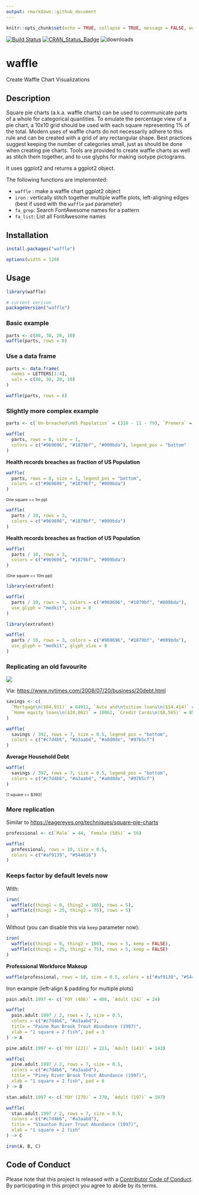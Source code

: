 ```yaml
---
output: rmarkdown::github_document
---
```

```r
knitr::opts_chunk$set(echo = TRUE, collapse = TRUE, message = FALSE, warning = FALSE, error = FALSE, fig.retina = 2)
```
[![Build Status](https://travis-ci.org/hrbrmstr/waffle.svg)](https://travis-ci.org/hrbrmstr/waffle) 
[![CRAN_Status_Badge](http://www.r-pkg.org/badges/version/waffle)](https://cran.r-project.org/package=waffle)
![downloads](http://cranlogs.r-pkg.org/badges/grand-total/waffle)

# waffle

Create Waffle Chart Visualizations

## Description

Square pie charts (a.k.a. waffle charts) can be used to communicate parts of a whole for categorical quantities. To emulate the percentage view of a pie chart, a 10x10 grid should be used with each square representing 1% of the total. Modern uses of waffle charts do not necessarily adhere to this rule and can be created with a grid of any rectangular shape. Best practices suggest keeping the number of categories small, just as should be done when creating pie charts. Tools are provided to create waffle charts as well as stitch them together, and to use glyphs for making isotype pictograms.

It uses ggplot2 and returns a ggplot2 object.

The following functions are implemented:

- `waffle` : make a waffle chart ggplot2 object
- `iron` : vertically stitch together multiple waffle plots, left-aligning edges (best if used with the `waffle` `pad` parameter)
- `fa_grep`:	Search FontAwesome names for a pattern
- `fa_list`:	List all FontAwesome names

## Installation

```r
install.packages("waffle")
```

```r
options(width = 120)
```

## Usage

```r
library(waffle)

# current verison
packageVersion("waffle")
```

### Basic example

```r
parts <- c(80, 30, 20, 10)
waffle(parts, rows = 8)
```

### Use a data frame

```r
parts <- data.frame(
  names = LETTERS[1:4],
  vals = c(80, 30, 20, 10)
)

waffle(parts, rows = 8)
```

### Slightly more complex example

```r
parts <- c(`Un-breached\nUS Population` = (318 - 11 - 79), `Premera` = 11, `Anthem` = 79)
```

```r
waffle(
  parts, rows = 8, size = 1, 
  colors = c("#969696", "#1879bf", "#009bda"), legend_pos = "bottom"
)
```

**Health records breaches as fraction of US Population**
```r
waffle(
  parts, rows = 8, size = 1, legend_pos = "bottom",
  colors = c("#969696", "#1879bf", "#009bda")
)
```

<span style="font-size:8pt">One square == 1m ppl</span>

```r
waffle(
  parts / 10, rows = 3,
  colors = c("#969696", "#1879bf", "#009bda")
)
```

**Health records breaches as fraction of US Population**
```r
waffle(
  parts / 10, rows = 3,
  colors = c("#969696", "#1879bf", "#009bda")
)
```

<span style="font-size:8pt">(One square == 10m ppl)</span>

```r
library(extrafont)

waffle(
  parts / 10, rows = 3, colors = c("#969696", "#1879bf", "#009bda"),
  use_glyph = "medkit", size = 8
)
```

```r
library(extrafont)

waffle(
  parts / 10, rows = 3, colors = c("#969696", "#1879bf", "#009bda"),
  use_glyph = "medkit", glyph_size = 8
)
```

### Replicating an old favourite

![](http://graphics8.nytimes.com/images/2008/07/20/business/20debtgraphic.jpg)

Via: <https://www.nytimes.com/2008/07/20/business/20debt.html>


```r
savings <- c(
  `Mortgage\n($84,911)` = 84911, `Auto and\ntuition loans\n($14,414)` = 14414,
  `Home equity loans\n($10,062)` = 10062, `Credit Cards\n($8,565)` = 8565
)
```

```r
waffle(
  savings / 392, rows = 7, size = 0.5, legend_pos = "bottom",
  colors = c("#c7d4b6", "#a3aabd", "#a0d0de", "#97b5cf")
)
```


**Average Household Debt**
```r
waffle(
  savings / 392, rows = 7, size = 0.5, legend_pos = "bottom",
  colors = c("#c7d4b6", "#a3aabd", "#a0d0de", "#97b5cf")
)
```

<span style="font-size:8pt">(1 square == $392)</span>

### More replication

Similar to <https://eagereyes.org/techniques/square-pie-charts>

```r
professional <- c(`Male` = 44, `Female (56%)` = 56)
```

```r
waffle(
  professional, rows = 10, size = 0.5,
  colors = c("#af9139", "#544616")
)
```

### Keeps factor by default levels now

With: 

```r
iron(
  waffle(c(thing1 = 0, thing2 = 100), rows = 5),
  waffle(c(thing1 = 25, thing2 = 75), rows = 5)
)
```

Without (you can disable this via `keep` parameter now):

```r
iron(
  waffle(c(thing1 = 0, thing2 = 100), rows = 5, keep = FALSE),
  waffle(c(thing1 = 25, thing2 = 75), rows = 5, keep = FALSE)
)
```

**Professional Workforce Makeup**

```r
waffle(professional, rows = 10, size = 0.5, colors = c("#af9139", "#544616"))
```

Iron example (left-align & padding for multiple plots)

```r
pain.adult.1997 <- c(`YOY (406)` = 406, `Adult (24)` = 24)

waffle(
  pain.adult.1997 / 2, rows = 7, size = 0.5,
  colors = c("#c7d4b6", "#a3aabd"),
  title = "Paine Run Brook Trout Abundance (1997)",
  xlab = "1 square = 2 fish", pad = 3
) -> A

pine.adult.1997 <- c(`YOY (221)` = 221, `Adult (143)` = 143)

waffle(
  pine.adult.1997 / 2, rows = 7, size = 0.5,
  colors = c("#c7d4b6", "#a3aabd"),
  title = "Piney River Brook Trout Abundance (1997)",
  xlab = "1 square = 2 fish", pad = 8
) -> B

stan.adult.1997 <- c(`YOY (270)` = 270, `Adult (197)` = 197)

waffle(
  stan.adult.1997 / 2, rows = 7, size = 0.5,
  colors = c("#c7d4b6", "#a3aabd"),
  title = "Staunton River Trout Abundance (1997)",
  xlab = "1 square = 2 fish"
) -> C

iron(A, B, C)
```

## Code of Conduct

Please note that this project is released with a [Contributor Code of Conduct](CONDUCT.md). By participating in this project you agree to abide by its terms.
